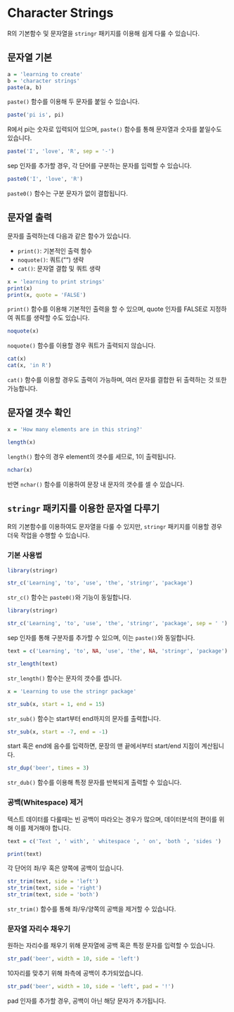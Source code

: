 # Character Strings

R의 기본함수 및 문자열을 `stringr` 패키지를 이용해 쉽게 다룰 수 있습니다.

## 문자열 기본

```r
a = 'learning to create'
b = 'character strings'
paste(a, b)
```

`paste()` 함수를 이용해 두 문자를 붙일 수 있습니다.

```r
paste('pi is', pi)
```

R에서 pi는 숫자로 입력되어 있으며, `paste()` 함수를 통해 문자열과 숫자를 붙일수도 있습니다.

```r
paste('I', 'love', 'R', sep = '-')
```

sep 인자를 추가할 경우, 각 단어를 구분하는 문자를 입력할 수 있습니다.

```r
paste0('I', 'love', 'R')
```

`paste0()` 함수는 구분 문자가 없이 결합됩니다.

## 문자열 출력

문자를 출력하는데 다음과 같은 함수가 있습니다.

- `print()`: 기본적인 출력 함수
- `noquote()`: 쿼트("") 생략
- `cat()`: 문자열 결합 및 쿼트 생략

```r
x = 'learning to print strings'
print(x)
print(x, quote = 'FALSE')
```

`print()` 함수를 이용해 기본적인 출력을 할 수 있으며, quote 인자를 FALSE로 지정하여 쿼트를 생략할 수도 있습니다.

```r
noquote(x)
```

`noquote()` 함수를 이용할 경우 쿼트가 출력되지 않습니다.

```r
cat(x)
cat(x, 'in R')
```

`cat()` 함수를 이용할 경우도 출력이 가능하며, 여러 문자를 결합한 뒤 출력하는 것 또한 가능합니다.

## 문자열 갯수 확인

```r
x = 'How many elements are in this string?'

length(x)
```

`length()` 함수의 경우 element의 갯수를 세므로, 1이 출력됩니다.

```r
nchar(x)
```

반면 `nchar()` 함수를 이용하여 문장 내 문자의 갯수를 셀 수 있습니다.

## `stringr` 패키지를 이용한 문자열 다루기

R의 기본함수를 이용하여도 문자열을 다룰 수 있지만, `stringr` 패키지를 이용할 경우 더욱 작업을 수행할 수 있습니다.

### 기본 사용법

```r
library(stringr)

str_c('Learning', 'to', 'use', 'the', 'stringr', 'package')
```

`str_c()` 함수는 `paste0()`와 기능이 동일합니다.

```r
library(stringr)

str_c('Learning', 'to', 'use', 'the', 'stringr', 'package', sep = ' ')
```

sep 인자를 통해 구분자를 추가할 수 있으며, 이는 `paste()`와 동일합니다.

```r
text = c('Learning', 'to', NA, 'use', 'the', NA, 'stringr', 'package')

str_length(text)
```

`str_length()` 함수는 문자의 갯수를 셉니다.

```r
x = 'Learning to use the stringr package'

str_sub(x, start = 1, end = 15)
```

`str_sub()` 함수는 start부터 end까지의 문자를 출력합니다.

```r
str_sub(x, start = -7, end = -1)
```

start 혹은 end에 음수를 입력하면, 문장의 맨 끝에서부터 start/end 지점이 계산됩니다.

```r
str_dup('beer', times = 3)
```

`str_dub()` 함수를 이용해 특정 문자를 반복되게 출력할 수 있습니다.

### 공백(Whitespace) 제거

텍스트 데이터를 다룰때는 빈 공백이 따라오는 경우가 많으며, 데이터분석의 편이를 위해 이를 제거해야 합니다.

```r
text = c('Text ', ' with', ' whitespace ', ' on', 'both ', 'sides ')

print(text)
```

각 단어의 좌/우 혹은 양쪽에 공백이 있습니다.

```r
str_trim(text, side = 'left')
str_trim(text, side = 'right')
str_trim(text, side = 'both')
```

`str_trim()` 함수를 통해 좌/우/양쪽의 공백을 제거할 수 있습니다.

### 문자열 자리수 채우기

원하는 자리수를 채우기 위해 문자열에 공백 혹은 특정 문자를 입력할 수 있습니다.

```r
str_pad('beer', width = 10, side = 'left')
```

10자리를 맞추기 위해 좌측에 공백이 추가되었습니다.

```r
str_pad('beer', width = 10, side = 'left', pad = '!')
```

pad 인자를 추가할 경우, 공백이 아닌 해당 문자가 추가됩니다.



